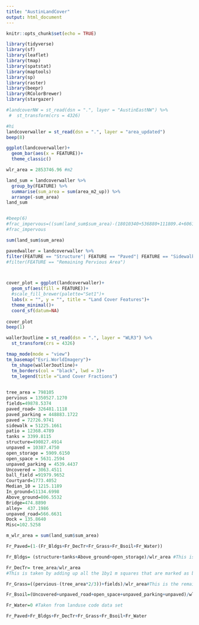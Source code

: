 ```yaml
---
title: "AustinLandCover"
output: html_document
---
```


```r
knitr::opts_chunk$set(echo = TRUE)
```

```r
library(tidyverse)
library(sf)
library(leaflet)
library(tmap)
library(spatstat)
library(maptools)
library(sp)
library(raster)
library(beepr)
library(RColorBrewer)
library(stargazer)
```

```r
#landcoverNW = st_read(dsn = ".", layer = "AustinEastNW") %>% 
 #  st_transform(crs = 4326)

#hi
landcoverwaller = st_read(dsn = ".", layer = "area_updated")
beep(8)
```

```r
ggplot(landcoverwaller)+
  geom_bar(aes(x = FEATURE))+
  theme_classic()
```

```r
wlr_area = 2853746.96 #m2

land_sum = landcoverwaller %>% 
  group_by(FEATURE) %>% 
  summarise(sum_area = sum(area_m2_up)) %>% 
  arrange(-sum_area)
land_sum


#beep(6)
#frac_impervous=((sum(land_sum$sum_area)-(18010340+536880+111809.4+60614.13+48861.97+21312.08))/sum(land_sum$sum_area))
#frac_impervous

sum(land_sum$sum_area)
```



```r

pavedwaller = landcoverwaller %>% 
filter(FEATURE == "Structure"| FEATURE == "Paved"| FEATURE == "Sidewalk"| FEATURE == "Paved Parking"| FEATURE == "Edge of Paved Road")
#filter(FEATURE == "Remaining Pervious Area")



cover_plot = ggplot(landcoverwaller)+
  geom_sf(aes(fill = FEATURE))+
  #scale_fill_brewer(palette="Set1")+
  labs(x = "", y = "", title = "Land Cover Features")+
  theme_minimal()+
  coord_sf(datum=NA)
  
cover_plot 
beep(1)

```

```r

waller3outline = st_read(dsn = ".", layer = "WLR3") %>% 
  st_transform(crs = 4326)

tmap_mode(mode = "view")
tm_basemap("Esri.WorldImagery")+
  tm_shape(waller3outline)+
  tm_borders(col = "black", lwd = 3)+
  tm_legend(title ="Land Cover Fractions")
 
```


```r
tree_area = 798105
pervious = 1350527.1270
fields=49878.5374
paved_road= 326481.1118	
paved_parking = 448883.1722
paved = 72726.9741
sidewalk = 51225.1661
patio = 12368.4789
tanks = 3399.8115
structure=490827.4914
unpaved = 10387.4750
open_storage = 5909.6150
open_space = 5631.2594
unpaved_parking = 4539.4437
Uncovered = 3063.4511	
ball_field =91979.9652	
Courtyard=1773.4052	
Median_10 = 1215.1189		
In_ground=51134.6998	
Above_ground=806.5532		
Bridge=474.8890	
alley=	437.1986	
unpaved_road=566.6631
Dock = 135.8640	
Misc=102.5258	

m_wlr_area = sum(land_sum$sum_area)
```

```r
Fr_Paved=(1-(Fr_Bldgs+Fr_DecTr+Fr_Grass+Fr_Bsoil+Fr_Water))

Fr_Bldgs= (structure+tanks+Above_ground+open_storage)/wlr_area #This is taken from the sum of all land area coded as structure

Fr_DecTr= tree_area/wlr_area
#This is taken by adding up all the 1by1 m squares that are marked as being tree canopy from the 2010 tree cover dataset. To see the original data look at the wlr_landuse arc project in the wlr_tree_count shapefile 

Fr_Grass=((pervious-(tree_area*2/3))+fields)/wlr_area#This is the remaining pervious area as from the land_sum subtracted by the area of the trees and bare soil

Fr_Bsoil=(Uncovered+unpaved_road+open_space+unpaved_parking+unpaved)/wlr_area

Fr_Water=0 #Taken from landuse code data set 

Fr_Paved+Fr_Bldgs+Fr_DecTr+Fr_Grass+Fr_Bsoil+Fr_Water
```

